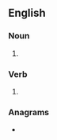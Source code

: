 ==English==

===Noun===
{{head|en|noun form}}

# {{plural of|en|phial}}

===Verb===
{{head|en|verb form}}

# {{en-third-person singular of|phial}}

===Anagrams===
* {{anagrams|en|a=ahilps|la'ship|palish}}